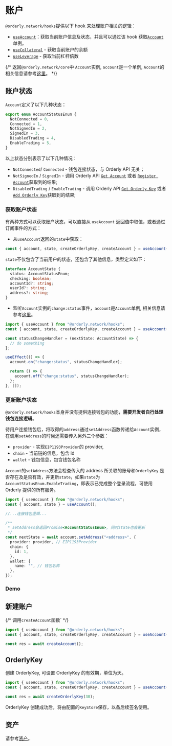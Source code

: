 
# 账户

`@orderly.network/hooks`提供以下 hook 来处理账户相关的逻辑：

- [`useAccount`](/)：获取当前账户信息及状态，并且可以通过该 hook 获取[`Account`](/)单例。
- [`useCollateral`](/) - 获取当前账户的余额
- [`useLeverage`](/) - 获取当前杠杆倍数

{/* 返回`@orderly.network/core`中 `Account`实例, `account`是一个单例, `Account`的相关信息请参考[这里](/)。 */}

## 账户状态

`Account`定义了以下几种状态：

```typescript
export enum AccountStatusEnum {
  NotConnected = 0,
  Connected = 1,
  NotSignedIn = 2,
  SignedIn = 3,
  DisabledTrading = 4,
  EnableTrading = 5,
}
```

以上状态分别表示了以下几种情况：

- `NotConnected`/ `Connected` - 钱包连接状态，与 Orderly API 无关；
- `NotSignedIn` / `SignedIn` - 调用 Orderly API [`Get Account`](https://docs-api-evm.orderly.network/#restful-api-public-get-account) 或者 [`Register Account`](https://docs-api-evm.orderly.network/#restful-api-public-register-account)获取到的结果;
- `DisabledTrading` / `EnableTrading` - 调用 Orderly API [`Get Orderly Key`](https://docs-api-evm.orderly.network/#restful-api-public-get-orderly-key) 或者 [`Add Orderly Key`](https://docs-api-evm.orderly.network/#restful-api-public-add-orderly-key)获取到的结果;

### 获取账户状态

有两种方式可以获取账户状态，可以直接从 `useAccount` 返回值中取值，或者通过订阅事件的方式：

- 从`useAccount`返回的`state`中获取：

```typescript /state/
const { account, state, createOrderlyKey, createAccount } = useAccount();
```

`state`不仅包含了当前用户的状态，还包含了其他信息，类型定义如下：

```typescript
interface AccountState {
  status: AccountStatusEnum;
  checking: boolean;
  accountId?: string;
  userId?: string;
  address?: string;
}
```

- 监听`Account`实例的`change:status`事件，`account`是`Account`单例, 相关信息请参考[这里](/)。

```typescript /account/
import { useAccount } from "@orderly.network/hooks";
const { account, state, createOrderlyKey, createAccount } = useAccount();

const statusChangeHandler = (nextState: AccountState) => {
  // do something
};

useEffect(() => {
  account.on("change:status", statusChangeHandler);

  return () => {
    account.off("change:status", statusChangeHandler);
  };
}, []);
```

### 更新账户状态

`@orderly.network/hooks`本身并没有提供连接钱包的功能，**需要开发者自行处理钱包连接逻辑**。

待用户连接钱包后，将取得的`address`通过`setAddress`函数传递给`Account`实例，在调用`setAddress`的时候还需要传入另外三个参数：

- `provider` - 实现`EIP1193Provider`的 provider,
- `chain` - 当前链的信息，包含 id
- `wallet` - 钱包信息，包含钱包名称

`Account`的`setAddress`方法会检查传入的 address 所关联的账号和`OrderlyKey` 是否存在及是否有效，并更新`state`，如果`state`为`AccountStatusEnum.EnableTrading`，即表示已完成整个登录流程，可使用 Orderly 提供的所有服务。

```typescript /account/
import { useAccount } from "@orderly.network/hooks";
const { account, state } = useAccount();

//...连接钱包逻辑...

/**
 * setAddress会返回Promise<AccountStatusEnum>, 同时state也会更新
 */
const nextState = await account.setAddress("<address>", {
  provider: provider, // EIP1193Provider
  chain: {
    id: 1,
  },
  wallet: {
    name: "", // 钱包名称
  },
});
```

### Demo

<CodeLive code={accountStateRaw} isPrivate />

## 新建账户

{/* 调用`createAccount`函数` */}

```typescript /createAccount/
import { useAccount } from "@orderly.network/hooks";
const { account, state, createOrderlyKey, createAccount } = useAccount();

const res = await createAccount();
```

## OrderlyKey

创建 OrderlyKey, 可设置 OrderlyKey 的有效期，单位为天。

```typescript /createOrderlyKey/
import { useAccount } from "@orderly.network/hooks";
const { account, state, createOrderlyKey, createAccount } = useAccount();

const res = await createOrderlyKey(30);
```

OrderlyKey 创建成功后，将由配置的`KeyStore`保存，以备后续签名使用。

## 资产

请参考[资产](/assets)。
